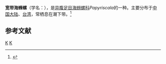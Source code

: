 {{Speciesbox 
| taxon = Papyriscala latifasciata
| binomial_authority = (Sowerby, 1878)
}}
'''宽带海蛳螺'''（学名：''{{lang|la|Papyriscala latifasciata}}''），是[[异腹足目|异腹足目]][[海蛳螺科|海蛳螺科]]''Papyriscala''的一种。主要分布于[[中国大陆|中国大陆]]、[[台湾|台湾]]，常栖息在潮下带。<ref>{{cite web|url=http://shell.sinica.edu.tw/chinese/shellbase_detail.php?science_no=1698|title=国际贝库：宽带海蛳螺|publisher=台湾贝类资料库|accessdate=2009-08-11|archive-date=2016-03-04|archive-url=https://web.archive.org/web/20160304185836/http://shell.sinica.edu.tw/chinese/shellbase_detail.php?science_no=1698|dead-url=no}}</ref>

== 参考文献 ==
{{reflist|2}}
{{Taxonbar|from=Q10951525}}

[[Category:海蛳螺科|K]]
[[Category:_1878年描述的动物|K]]